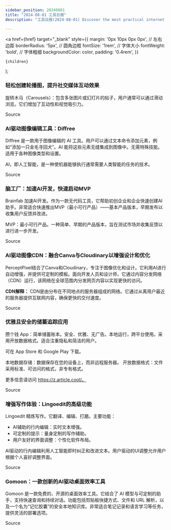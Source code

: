 ```yaml
---
sidebar_position: 20240801
title: "2024-08-01 工具日报"
description: "工具日报(2024-08-01) Discover the most practical internet software, AI tools, and products of 2024 through the Tools Daily!"

---
```



  <a
    href={href}
    target="_blank"
    style={{
      margin: '0px 10px 0px 0px', // 左右边距
      borderRadius: '5px', // 圆角边框
      fontSize: '1rem', // 字体大小
      fontWeight: 'bold', // 字体粗细
      backgroundColor: color,
      padding: '0.4rem',
    }}
  >
    {children}
  </a>
);

### 轻松创建轮播图，提升社交媒体互动效果

旋转木马（Carousels）：包含多张图片或幻灯片的帖子，用户通常可以通过滑动浏览。它们增加了互动性和视觉吸引力。

<Link href="https://www.producthunt.com/posts/create-carousel" color="#B0C4DE">Source</Link>

### AI驱动图像编辑工具：Diffree

Diffree 是一款用于图像编辑的 AI 工具。用户可以通过文本命令添加元素，例如“添加一只金毛寻回犬”。AI 能将这些元素无缝集成到图像中。无需特殊技能。适用于各种图像类型和设置。

AI，即人工智能，是一种使机器能够执行通常需要人类智能的任务的技术。

<Link href="https://github.com/ruanyf/weekly/issues/4910" color="#B0C4DE">Source</Link>

### 脑工厂：加速AI开发，快速启动MVP

Brainfab 加速AI开发。作为一款无代码工具，它帮助初创企业和企业快速创建AI助手。非常适合快速推出MVP（最小可行产品）——基本产品版本，早期发布以收集用户反馈并改进。

MVP：最小可行产品。一种简单、早期的产品版本，旨在测试市场并收集反馈以进行进一步开发。

<Link href="https://www.producthunt.com/posts/brainfab" color="#B0C4DE">Source</Link>

### AI驱动图像CDN：融合Canva与Cloudinary以增强设计和优化

PerceptPixel结合了Canva和Cloudinary，专注于图像优化和设计。它利用AI进行自动增强，并提供可定制的模板。面向开发人员和设计师，它通过内容分发网络（CDN）运行，该网络在全球范围内分发网页内容以实现更快的访问。

**CDN解释：** CDN是由分布在不同地点的服务器组成的网络。它通过从离用户最近的服务器提供互联网内容，确保更快的交付速度。

<Link href="https://www.producthunt.com/posts/perceptpixel-2-0" color="#B0C4DE">Source</Link>

### 优雅且安全的储蓄追踪应用

攒个钱 App：简单储蓄账本。安全、优雅、无广告。本地运行，跨平台使用。采用开放数据格式。适合注重隐私和简洁的用户。

可在 App Store 和 Google Play 下载。

本地数据存储：数据保存在您的设备上，而非远程服务器。
开放数据格式：文件采用标准、可访问的格式，非专有格式。

更多信息请访问 https://z.article.cool/。

<Link href="https://github.com/ruanyf/weekly/issues/4905" color="#B0C4DE">Source</Link>

### 增强写作体验：Lingoedit的高级功能

Lingoedit 精炼写作。它翻译、编辑、打磨。主要功能：

- AI辅助的行内编辑：实时文本增强。
- 可定制的提示：量身定制的写作辅助。
- 用户友好的界面调整：个性化软件布局。

AI驱动的行内编辑利用人工智能即时纠正和改进文本。用户驱动的UI调整允许用户根据个人喜好调整界面。

<Link href="https://www.producthunt.com/posts/lingoedit-2-0" color="#B0C4DE">Source</Link>

### Gomoon：一款创新的AI驱动桌面效率工具

Gomoon 是一款免费的、开源的桌面效率工具。它结合了 AI 模型与可定制的助手，支持快速查询和持续对话。功能包括剪贴板快捷方式、文件和 URL 解析，以及一个名为“记忆胶囊”的安全本地知识库。非常适合笔记记录和语言学习等任务，提供灵活的部署选项。

<Link href="https://github.com/ruanyf/weekly/issues/4907" color="#B0C4DE">Source</Link>

